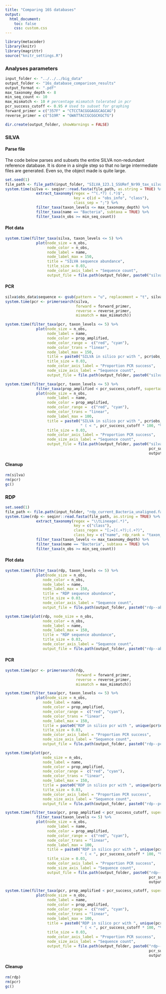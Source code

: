 ```yaml
---
title: "Comparing 16S databases"
output:
  html_document:
    toc: false
    css: custom.css
---
```


```r
library(metacoder)
library(knitr)
library(magrittr)
source("knitr_settings.R")
```

### Analyses parameters

```r
input_folder <- "../../../big_data"
output_folder <- "16s_database_comparison_results"
output_format <- ".pdf"
max_taxonomy_depth <- 8
min_seq_count <- 10
max_mismatch <- 10 # percentage mismatch tolerated in pcr
pcr_success_cutoff <- 0.95 # Used to subset for graphing
forward_primer = c("357F" = "CTCCTACGGGAGGCAGCAG")
reverse_primer = c("519R" = "GWATTACCGCGGCKGCTG")
```

```r
dir.create(output_folder, showWarnings = FALSE)
```


### SILVA

#### Parse file

The code below parses and subsets the entire SILVA non-redundant reference database.
It is done in a single step so that no large intermediate files are generated.
Even so, the object made is quite large.

```r
set.seed(1)
file_path <- file_path(input_folder, "SILVA_123.1_SSURef_Nr99_tax_silva.fasta")
system.time(silva <- seqinr::read.fasta(file_path, as.string = TRUE) %>%
              extract_taxonomy(regex = "^(.*?) (.*)$",
                               key = c(id = "obs_info", "class"),
                               class_sep = ";") %>% 
              filter_taxa(taxon_levels <= max_taxonomy_depth) %>%
              filter_taxa(name == "Bacteria", subtaxa = TRUE) %>%
              filter_taxa(n_obs >= min_seq_count))
```

#### Plot data

```r
system.time(filter_taxa(silva, taxon_levels <= 5) %>%
              plot(node_size = n_obs,
                   node_color = n_obs,
                   node_label = name,
                   node_label_max = 150,
                   title = "SILVA sequence abundance",
                   title_size = 0.03,
                   node_color_axis_label = "Sequence count",
                   output_file = file.path(output_folder, paste0("silva--abundance_rank_5", output_format))))
```

#### PCR

```r
silva$obs_data$sequence <- gsub(pattern = "u", replacement = "t", silva$obs_data$sequence)
system.time(pcr <- primersearch(silva,
                                forward = forward_primer,
                                reverse = reverse_primer,
                                mismatch = max_mismatch))
```

```r
system.time(filter_taxa(pcr, taxon_levels <= 5) %>%
              plot(node_size = n_obs,
                   node_label = name,
                   node_color = prop_amplified,
                   node_color_range =  c("red", "cyan"),
                   node_color_trans = "linear",
                   node_label_max = 150,
                   title = paste0("SILVA in silico pcr with ", pcr$obs_data$pair_name[1]),
                   title_size = 0.03,
                   node_color_axis_label = "Proportion PCR success",
                   node_size_axis_label = "Sequence count",
                   output_file = file.path(output_folder, paste0("silva--pcr_all_rank_5", output_format))))
```

```r
system.time(filter_taxa(pcr, taxon_levels <= 5) %>%
              filter_taxa(prop_amplified < pcr_success_cutoff, supertaxa = TRUE) %>%
              plot(node_size = n_obs,
                   node_label = name,
                   node_color = prop_amplified,
                   node_color_range =  c("red", "cyan"),
                   node_color_trans = "linear",
                   node_label_max = 100,
                   title = paste0("SILVA in silico pcr with ", pcr$obs_data$pair_name[1], 
                                  " ( < ", pcr_success_cutoff * 100, "%)"),
                   title_size = 0.03,
                   node_color_axis_label = "Proportion PCR success",
                   node_size_axis_label = "Sequence count",
                   output_file = file.path(output_folder, paste0("silva--pcr_rank_5_less_than_", 
                                                                 pcr_success_cutoff * 100, 
                                                                 output_format))))
```

#### Cleanup

```r
rm(silva)
rm(pcr)
gc()
```




### RDP

```r
set.seed(1)
file_path <- file.path(input_folder, "rdp_current_Bacteria_unaligned.fa")
system.time(rdp <- seqinr::read.fasta(file_path, as.string = TRUE) %>% 
              extract_taxonomy(regex = "\\tLineage(.*)",
                               key = c("class"),
                               class_regex = "[;=](.+?);(.+?)",
                               class_key = c("name", rdp_rank = "taxon_info")) %>% 
              filter_taxa(taxon_levels <= max_taxonomy_depth) %>%
              filter_taxa(name == "Bacteria", subtaxa = TRUE) %>%
              filter_taxa(n_obs >= min_seq_count))
```


#### Plot data

```r
system.time(filter_taxa(rdp, taxon_levels <= 5) %>%
              plot(node_size = n_obs,
                 node_color = n_obs,
                 node_label = name,
                 node_label_max = 150,
                 title = "RDP sequence abundance",
                 title_size = 0.03,
                 node_color_axis_label = "Sequence count",
                 output_file = file.path(output_folder, paste0("rdp--abundance_rank_5", output_format))))
```


```r
system.time(plot(rdp, node_size = n_obs,
                 node_color = n_obs,
                 node_label = name,
                 node_label_max = 150,
                 title = "RDP sequence abundance",
                 title_size = 0.03,
                 node_color_axis_label = "Sequence count",
                 output_file = file.path(output_folder, paste0("rdp--abundance_all_taxa", output_format))))
```


#### PCR

```r
system.time(pcr <- primersearch(rdp,
                                forward = forward_primer,
                                reverse = reverse_primer,
                                mismatch = max_mismatch))
```

```r
system.time(filter_taxa(pcr, taxon_levels <= 5) %>%
              plot(node_size = n_obs,
                 node_label = name,
                 node_color = prop_amplified,
                 node_color_range =  c("red", "cyan"),
                 node_color_trans = "linear",
                 node_label_max = 150,
                 title = paste0("RDP in silico pcr with ", unique(pcr$obs_data$pair_name)[2]),
                 title_size = 0.03,
                 node_color_axis_label = "Proportion PCR success",
                 node_size_axis_label = "Sequence count",
                 output_file = file.path(output_folder, paste0("rdp--pcr_rank_5", output_format))))
```

```r
system.time(plot(pcr,
                 node_size = n_obs,
                 node_label = name,
                 node_color = prop_amplified,
                 node_color_range =  c("red", "cyan"),
                 node_color_trans = "linear",
                 node_label_max = 150,
                 title = paste0("RDP in silico pcr with ", unique(pcr$obs_data$pair_name)[2]),
                 title_size = 0.03,
                 node_color_axis_label = "Proportion PCR success",
                 node_size_axis_label = "Sequence count",
                 output_file = file.path(output_folder, paste0("rdp--pcr_all_taxa", output_format))))
```



```r
system.time(filter_taxa(pcr, prop_amplified < pcr_success_cutoff, supertaxa = TRUE) %>%
              filter_taxa(taxon_levels <= 5) %>%
              plot(node_size = n_obs,
                   node_label = name,
                   node_color = prop_amplified,
                   node_color_range =  c("red", "cyan"),
                   node_color_trans = "linear",
                   node_label_max = 100,
                   title = paste0("RDP in silico pcr with ", unique(pcr$obs_data$pair_name)[2], 
                                  " ( < ", pcr_success_cutoff * 100, "%)"),
                   title_size = 0.03,
                   node_color_axis_label = "Proportion PCR success",
                   node_size_axis_label = "Sequence count",
                   output_file = file.path(output_folder, paste0("rdp--pcr_rank_5_less_than_", 
                                                                 pcr_success_cutoff * 100, 
                                                                 output_format))))
```


```r
system.time(filter_taxa(pcr, prop_amplified < pcr_success_cutoff, supertaxa = TRUE) %>%
              plot(node_size = n_obs,
                   node_label = name,
                   node_color = prop_amplified,
                   node_color_range =  c("red", "cyan"),
                   node_color_trans = "linear",
                   node_label_max = 100,
                   title = paste0("RDP in silico pcr with ", unique(pcr$obs_data$pair_name)[2], 
                                  " ( < ", pcr_success_cutoff * 100, "%)"),
                   title_size = 0.03,
                   node_color_axis_label = "Proportion PCR success",
                   node_size_axis_label = "Sequence count",
                   output_file = file.path(output_folder, paste0("rdp--pcr_all_taxa_less_than_", 
                                                                 pcr_success_cutoff * 100, 
                                                                 output_format))))
```


#### Cleanup

```r
rm(rdp)
rm(pcr)
gc()
```

